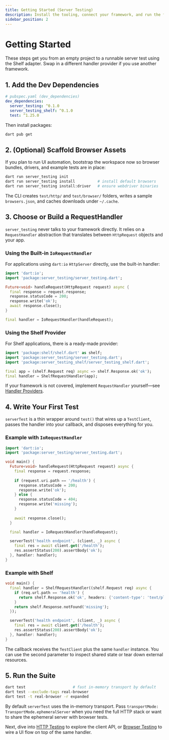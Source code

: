 ```yaml
---
title: Getting Started (Server Testing)
description: Install the tooling, connect your framework, and run the first server_test
sidebar_position: 2
---
```


# Getting Started

These steps get you from an empty project to a runnable server test using the Shelf adapter. Swap in a different handler provider if you use another framework.

## 1. Add the Dev Dependencies

```yaml
# pubspec.yaml (dev_dependencies)
dev_dependencies:
  server_testing: ^0.1.0
  server_testing_shelf: ^0.1.0
  test: ^1.25.0
```

Then install packages:

```bash
dart pub get
```

## 2. (Optional) Scaffold Browser Assets

If you plan to run UI automation, bootstrap the workspace now so browser bundles, drivers, and example tests are in place:

```bash
dart run server_testing init
dart run server_testing install          # install default browsers
dart run server_testing install:driver   # ensure webdriver binaries
```

The CLI creates `test/http/` and `test/browser/` folders, writes a sample `browsers.json`, and caches downloads under `~/.cache`.

## 3. Choose or Build a RequestHandler

`server_testing` never talks to your framework directly. It relies on a `RequestHandler` abstraction that translates between `HttpRequest` objects and your app.

### Using the Built-in `IoRequestHandler`

For applications using `dart:io` `HttpServer` directly, use the built-in handler:

```dart
import 'dart:io';
import 'package:server_testing/server_testing.dart';

Future<void> handleRequest(HttpRequest request) async {
  final response = request.response;
  response.statusCode = 200;
  response.write('ok');
  await response.close();
}

final handler = IoRequestHandler(handleRequest);
```

### Using the Shelf Provider

For Shelf applications, there is a ready-made provider:

```dart
import 'package:shelf/shelf.dart' as shelf;
import 'package:server_testing/server_testing.dart';
import 'package:server_testing_shelf/server_testing_shelf.dart';

final app = (shelf.Request req) async => shelf.Response.ok('ok');
final handler = ShelfRequestHandler(app);
```

If your framework is not covered, implement `RequestHandler` yourself—see [Handler Providers](/docs/server-testing/handler-providers).

## 4. Write Your First Test

`serverTest` is a thin wrapper around `test()` that wires up a `TestClient`, passes the handler into your callback, and disposes everything for you.

### Example with `IoRequestHandler`

```dart
import 'dart:io';
import 'package:server_testing/server_testing.dart';

void main() {
  Future<void> handleRequest(HttpRequest request) async {
    final response = request.response;
    
    if (request.uri.path == '/health') {
      response.statusCode = 200;
      response.write('ok');
    } else {
      response.statusCode = 404;
      response.write('missing');
    }
    
    await response.close();
  }

  final handler = IoRequestHandler(handleRequest);

  serverTest('health endpoint', (client, _) async {
    final res = await client.get('/health');
    res.assertStatus(200).assertBody('ok');
  }, handler: handler);
}
```

### Example with Shelf

```dart
void main() {
  final handler = ShelfRequestHandler((shelf.Request req) async {
    if (req.url.path == 'health') {
      return shelf.Response.ok('ok', headers: {'content-type': 'text/plain'});
    }
    return shelf.Response.notFound('missing');
  });

  serverTest('health endpoint', (client, _) async {
    final res = await client.get('/health');
    res.assertStatus(200).assertBody('ok');
  }, handler: handler);
}
```

The callback receives the `TestClient` plus the same `handler` instance. You can use the second parameter to inspect shared state or tear down external resources.

## 5. Run the Suite

```bash
dart test                     # fast in-memory transport by default
dart test --exclude-tags real-browser
dart test -t real-browser -r expanded
```

By default `serverTest` uses the in-memory transport. Pass `transportMode: TransportMode.ephemeralServer` when you need the full HTTP stack or want to share the ephemeral server with browser tests.

Next, dive into [HTTP Testing](/docs/server-testing/http-testing) to explore the client API, or [Browser Testing](/docs/server-testing/browser/browser-testing) to wire a UI flow on top of the same handler.
